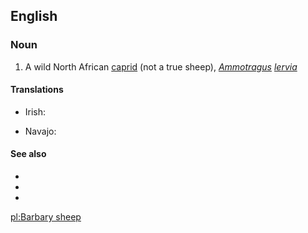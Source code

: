 ==English==

===Noun===
{{en-noun|sg=[[Barbary]] [[sheep]]|Barbary sheep}}

# A wild North African [[caprid]] (not a true sheep), ''[[Ammotragus]] [[lervia]]''

====Translations====
{{trans-top|''Ammotragus lervia''}}
* Irish: {{t-|ga|caora Bharbarach|f}}
{{trans-mid}}
* Navajo: {{tø|nv|Naakaii Łizhiní Bikéyahdę́ę́ʼ tsétah dibé}}
{{trans-bottom}}

====See also====
* {{pedialite}}
* {{specieslite|Ammotragus lervia}}
* {{commonslite|Category:Ammotragus lervia}}

[[pl:Barbary sheep]]